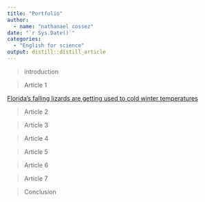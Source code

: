 ```yaml
---
title: "Portfolio"
author:
  - name: "nathanael cossez"
date: "`r Sys.Date()`"
categories:
  - "English for science"
output: distill::distill_article
---
```


>introduction

>Article 1

[Florida’s falling lizards are getting used to cold winter temperatures](https://191903.github.io/nathanael_blog/posts/2020-10-25-article-1/)

>Article 2

>Article 3

>Article 4

>Article 5

>Article 6

>Article 7

>Conclusion
